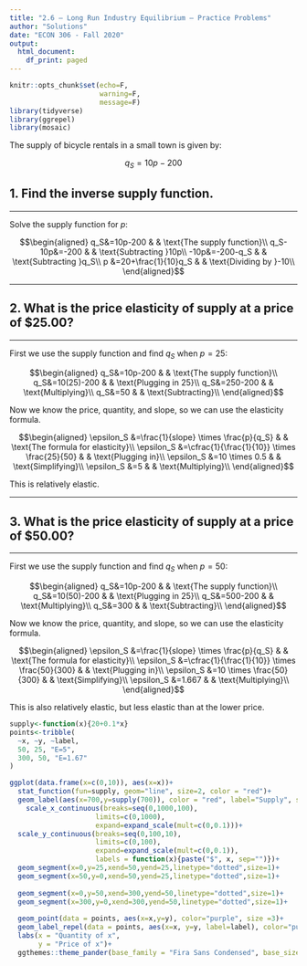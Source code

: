 ```yaml
---
title: "2.6 — Long Run Industry Equilibrium — Practice Problems"
author: "Solutions"
date: "ECON 306 - Fall 2020"
output:
  html_document:
    df_print: paged
---
```


```r
knitr::opts_chunk$set(echo=F,
                      warning=F,
                      message=F)
library(tidyverse)
library(ggrepel)
library(mosaic)
```


The supply of bicycle rentals in a small town is given by:

$$q_S=10p-200$$

## 1. Find the inverse supply function.

---

Solve the supply function for $p$:

$$\begin{aligned}
	q_S&=10p-200 & & \text{The supply function}\\
	q_S-10p&=-200 & & \text{Subtracting }10p\\
	-10p&=-200-q_S & & \text{Subtracting }q_S\\
	p &=20+\frac{1}{10}q_S & & \text{Dividing by }-10\\	
	\end{aligned}$$

---

## 2. What is the price elasticity of supply at a price of \$25.00?

---

First we use the supply function and find $q_S$ when $p=25$: 

$$\begin{aligned}
			q_S&=10p-200 & & \text{The supply function}\\
			q_S&=10(25)-200 & & \text{Plugging in 25}\\
			q_S&=250-200 & & \text{Multiplying}\\
			q_S&=50 & & \text{Subtracting}\\
			\end{aligned}$$

Now we know the price, quantity, and slope, so we can use the elasticity formula.

$$\begin{aligned}
	\epsilon_S &=\frac{1}{slope} \times \frac{p}{q_S} & & \text{The formula for elasticity}\\
	\epsilon_S &=\cfrac{1}{\frac{1}{10}} \times \frac{25}{50} & & \text{Plugging in}\\
	\epsilon_S &=10 \times 0.5 & & \text{Simplifying}\\
	\epsilon_S &=5 & & \text{Multiplying}\\
	\end{aligned}$$

This is relatively elastic.

---

## 3. What is the price elasticity of supply at a price of \$50.00?

---

First we use the supply function and find $q_S$ when $p=50$: 

$$\begin{aligned}
			q_S&=10p-200 & & \text{The supply function}\\
			q_S&=10(50)-200 & & \text{Plugging in 25}\\
			q_S&=500-200 & & \text{Multiplying}\\
			q_S&=300 & & \text{Subtracting}\\
			\end{aligned}$$

Now we know the price, quantity, and slope, so we can use the elasticity formula. 

$$\begin{aligned}
	\epsilon_S &=\frac{1}{slope} \times \frac{p}{q_S} & & \text{The formula for elasticity}\\
	\epsilon_S &=\cfrac{1}{\frac{1}{10}} \times \frac{50}{300} & & \text{Plugging in}\\
	\epsilon_S &=10 \times \frac{50}{300} & & \text{Simplifying}\\
	\epsilon_S &=1.667 & & \text{Multiplying}\\
	\end{aligned}$$

This is also relatively elastic, but less elastic than at the lower price.

```r

supply<-function(x){20+0.1*x}
points<-tribble(
  ~x, ~y, ~label,
  50, 25, "E=5",
  300, 50, "E=1.67"
)

ggplot(data.frame(x=c(0,10)), aes(x=x))+
  stat_function(fun=supply, geom="line", size=2, color = "red")+
  geom_label(aes(x=700,y=supply(700)), color = "red", label="Supply", size = 6)+
    scale_x_continuous(breaks=seq(0,1000,100),
                     limits=c(0,1000),
                     expand=expand_scale(mult=c(0,0.1)))+
  scale_y_continuous(breaks=seq(0,100,10),
                     limits=c(0,100),
                     expand=expand_scale(mult=c(0,0.1)),
                     labels = function(x){paste("$", x, sep="")})+
  geom_segment(x=0,y=25,xend=50,yend=25,linetype="dotted",size=1)+
  geom_segment(x=50,y=0,xend=50,yend=25,linetype="dotted",size=1)+
  
  geom_segment(x=0,y=50,xend=300,yend=50,linetype="dotted",size=1)+
  geom_segment(x=300,y=0,xend=300,yend=50,linetype="dotted",size=1)+
  
  geom_point(data = points, aes(x=x,y=y), color="purple", size =3)+
  geom_label_repel(data = points, aes(x=x, y=y, label=label), color="purple", size =4)+
  labs(x = "Quantity of x",
       y = "Price of x")+
  ggthemes::theme_pander(base_family = "Fira Sans Condensed", base_size=14)
```